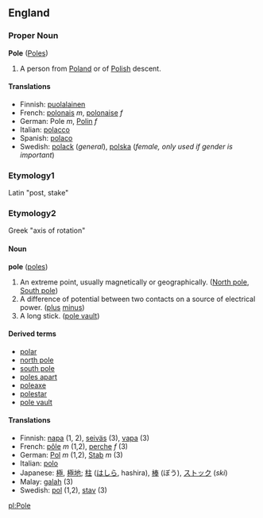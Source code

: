 ==England==
===Proper Noun===
'''Pole''' ([[Poles]])
#A person from [[Poland]] or of [[Polish]] descent.

====Translations====
*Finnish: [[puolalainen]]
*French: [[polonais]] ''m'', [[polonaise]] ''f''
*German: Pole ''m'', [[Polin]] ''f''
*Italian: [[polacco]]
*Spanish: [[polaco]]
*Swedish: [[polack]] (''general''), [[polska]] (''female, only used if gender is important'')

===Etymology1===
Latin "post, stake"
===Etymology2===
Greek "axis of rotation"
====Noun====
'''pole''' ([[poles]])

#An extreme point, usually magnetically or geographically. ([[North pole]], [[South pole]])
#A difference of potential between two contacts on a source of electrical power. ([[plus]] [[minus]])
#A long stick. ([[pole vault]])

====Derived terms====
*[[polar]]
*[[north pole]]
*[[south pole]]
*[[poles apart]]
*[[poleaxe]]
*[[polestar]]
*[[pole vault]]

====Translations====
*Finnish: [[napa#Finnish|napa]] (1, 2), [[seiväs#Finnish|seiväs]] (3), [[vapa#Finnish|vapa]] (3)
*French: [[pôle]] ''m'' (1,2), [[perche]] ''f'' (3)
*German: [[Pol]] ''m'' (1,2), [[Stab]] ''m'' (3)
*Italian: [[polo]]
*Japanese: [[極]], [[極地]]; [[柱]] ([[はしら]], hashira), [[棒]] (ぼう), [[ストック]] (''ski'')
*Malay: [[galah]] (3)
*Swedish: [[pol]] (1,2), [[stav]] (3)

[[pl:Pole]]
